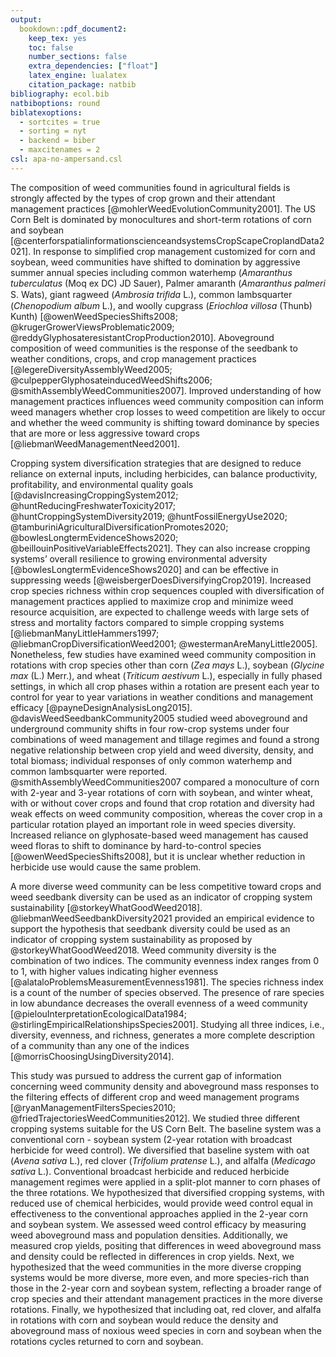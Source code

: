 ```yaml
---
output: 
  bookdown::pdf_document2: 
    keep_tex: yes
    toc: false
    number_sections: false
    extra_dependencies: ["float"]
    latex_engine: lualatex
    citation_package: natbib
bibliography: ecol.bib
natbiboptions: round
biblatexoptions:
  - sortcites = true
  - sorting = nyt
  - backend = biber
  - maxcitenames = 2
csl: apa-no-ampersand.csl
---
```



The composition of weed communities found in agricultural fields is strongly affected by the types of crop grown and their attendant management practices [@mohlerWeedEvolutionCommunity2001]. The US Corn Belt is dominated by monocultures and short-term rotations of corn and soybean [@centerforspatialinformationscienceandsystemsCropScapeCroplandData2021]. In response to simplified crop management customized for corn and soybean, weed communities have shifted to domination by aggressive summer annual species including common waterhemp (*Amaranthus tuberculatus* (Moq ex DC) JD Sauer), Palmer amaranth (*Amaranthus palmeri* S. Wats), giant ragweed (*Ambrosia triﬁda* L.), common lambsquarter (*Chenopodium album* L.), and woolly cupgrass (*Eriochloa villosa* (Thunb) Kunth) [@owenWeedSpeciesShifts2008; @krugerGrowerViewsProblematic2009; @reddyGlyphosateresistantCropProduction2010]. Aboveground composition of weed communities is the response of the seedbank to weather conditions, crops, and crop management practices [@legereDiversityAssemblyWeed2005; @culpepperGlyphosateinducedWeedShifts2006; @smithAssemblyWeedCommunities2007]. Improved understanding of how management practices influences weed community composition can inform weed managers whether crop losses to weed competition are likely to occur and whether the weed community is shifting toward dominance by species that are more or less aggressive toward crops [@liebmanWeedManagementNeed2001].  


Cropping system diversification strategies that are designed to reduce reliance on external inputs, including herbicides, can balance productivity, profitability, and environmental quality goals [@davisIncreasingCroppingSystem2012; @huntReducingFreshwaterToxicity2017; @huntCroppingSystemDiversity2019; @huntFossilEnergyUse2020; @tamburiniAgriculturalDiversificationPromotes2020; @bowlesLongtermEvidenceShows2020; @beillouinPositiveVariableEffects2021]. They can also increase cropping systems' overall resilience to growing environmental adversity [@bowlesLongtermEvidenceShows2020] and can be effective in suppressing weeds [@weisbergerDoesDiversifyingCrop2019]. Increased crop species richness within crop sequences coupled with diversification of management practices applied to maximize crop and minimize weed resource acquisition, are expected to challenge weeds with large sets of stress and mortality factors compared to simple cropping systems [@liebmanManyLittleHammers1997; @liebmanCropDiversificationWeed2001;  @westermanAreManyLittle2005]. Nonetheless, few studies have examined weed community composition in rotations with crop species other than corn (*Zea mays* L.), soybean (*Glycine max* (L.) Merr.), and wheat (*Triticum aestivum* L.), especially in fully phased settings, in which all crop phases within a rotation are present each year to control for year to year variations in weather conditions and management efficacy [@payneDesignAnalysisLong2015]. @davisWeedSeedbankCommunity2005 studied weed aboveground and underground community shifts in four row-crop systems under four combinations of weed management and tillage regimes and found a strong negative relationship between crop yield and weed diversity, density, and total biomass; individual responses of only common waterhemp and common lambsquarter were reported. @smithAssemblyWeedCommunities2007 compared a monoculture of corn with 2-year and 3-year rotations of corn with soybean, and winter wheat, with or without cover crops and found that crop rotation and diversity had weak effects on weed community composition, whereas the cover crop in a particular rotation played an important role in weed species diversity. Increased reliance on glyphosate-based weed management has caused weed floras to shift to dominance by hard-to-control species [@owenWeedSpeciesShifts2008], but it is unclear whether reduction in herbicide use would cause the same problem.  

A more diverse weed community can be less competitive toward crops and weed seedbank diversity can be used as an indicator of cropping system sustainability [@storkeyWhatGoodWeed2018]. @liebmanWeedSeedbankDiversity2021 provided an empirical evidence to support the hypothesis that seedbank diversity could be used as an indicator of cropping system sustainability as proposed by @storkeyWhatGoodWeed2018. Weed community diversity is the combination of two indices. The community evenness index ranges from 0 to 1, with higher values indicating higher evenness [@alataloProblemsMeasurementEvenness1981]. The species richness index is a count of the number of species observed. The presence of rare species in low abundance decreases the overall evenness of a weed community [@pielouInterpretationEcologicalData1984; @stirlingEmpiricalRelationshipsSpecies2001]. Studying all three indices, i.e., diversity, evenness, and richness, generates a more complete description of a community than any one of the indices [@morrisChoosingUsingDiversity2014]. 


This study was pursued to address the current gap of information concerning weed community density and aboveground mass responses to the filtering effects of different crop and weed management programs [@ryanManagementFiltersSpecies2010; @friedTrajectoriesWeedCommunities2012]. We studied three different cropping systems suitable for the US Corn Belt. The baseline system was a conventional corn - soybean system (2-year rotation with broadcast herbicide for weed control). We diversified that baseline system with oat (*Avena sativa* L.), red clover (*Trifolium pratense* L.), and alfalfa (*Medicago sativa* L.). Conventional broadcast herbicide and reduced herbicide management regimes were applied in a split-plot manner to corn phases of the three rotations. We hypothesized that diversified cropping systems, with reduced use of chemical herbicides, would provide weed control equal in effectiveness to the conventional approaches applied in the 2-year corn and soybean system. We assessed weed control efficacy by measuring weed aboveground mass and population densities. Additionally, we measured crop yields, positing that differences in weed aboveground mass and density could be reflected in differences in crop yields. Next, we hypothesized that the weed communities in the more diverse cropping systems would be more diverse, more even, and more species-rich than those in the 2-year corn and soybean system, reflecting a broader range of crop species and their attendant management practices in the more diverse rotations. Finally, we hypothesized that including oat, red clover, and alfalfa in rotations with corn and soybean would reduce the density and aboveground mass of noxious weed species in corn and soybean when the rotations cycles returned to corn and soybean.

